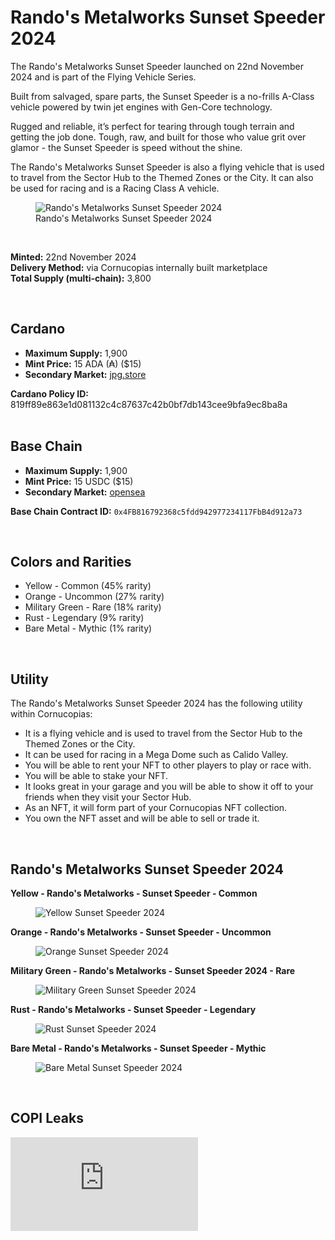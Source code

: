 # Rando's Metalworks Sunset Speeder 2024   

The Rando's Metalworks Sunset Speeder launched on 22nd November 2024 and is part of the Flying Vehicle Series.  

Built from salvaged, spare parts, the Sunset Speeder is a no-frills A-Class vehicle powered by twin jet engines with Gen-Core technology.  

Rugged and reliable, it’s perfect for tearing through tough terrain and getting the job done. Tough, raw, and built for those who value grit over glamor - the Sunset Speeder is speed without the shine.  

<div className="note-box">
  The Rando's Metalworks Sunset Speeder is also a flying vehicle that is used to travel from the Sector Hub to the Themed Zones or the City. It can also be used for racing and is a Racing Class A vehicle.
</div>  

<figure className="img-center">
  <img src="/images/nfts/randos/sunset-speeder-2024/hero.avif" alt="Rando's Metalworks Sunset Speeder 2024" />
  <figcaption>Rando's Metalworks Sunset Speeder 2024</figcaption>
</figure>  

</br>

**Minted:** 22nd November 2024  
**Delivery Method:** via Cornucopias internally built marketplace  
**Total Supply (multi-chain):** 3,800  

</br>

## Cardano   

- **Maximum Supply:** 1,900  
- **Mint Price:** 15 ADA (₳) ($15)  
- **Secondary Market:** [jpg.store](https://www.jpg.store/collection/cornucopias-randos-metalworks-sunset-speeder-2024?tab=items)  

<div className="note-box success transparent">
  <b>Cardano Policy ID:</b> 819ff89e863e1d081132c4c87637c42b0bf7db143cee9bfa9ec8ba8a
</div>  

</br>

## Base Chain   

- **Maximum Supply:** 1,900  
- **Mint Price:** 15 USDC ($15)  
- **Secondary Market:** [opensea](https://opensea.io/collection/rando-s-metalworks-sunset-speeder-2024)  

**Base Chain Contract ID:** `0x4FB816792368c5fdd942977234117FbB4d912a73`  

</br>

## Colors and Rarities   

<ul className="styled-list">
  <li className="rarity-common">Yellow - Common (45% rarity)</li>
  <li className="rarity-uncommon">Orange - Uncommon (27% rarity)</li>
  <li className="rarity-rare">Military Green - Rare (18% rarity)</li>
  <li className="rarity-legendary">Rust - Legendary (9% rarity)</li>
  <li className="rarity-mythic">Bare Metal - Mythic (1% rarity)</li>
</ul>  

</br>

## Utility   

The Rando's Metalworks Sunset Speeder 2024 has the following utility within Cornucopias:  

<ul className="styled-list">
  <li>It is a flying vehicle and is used to travel from the Sector Hub to the Themed Zones or the City.</li>
  <li>It can be used for racing in a Mega Dome such as Calido Valley.</li>
  <li>You will be able to rent your NFT to other players to play or race with.</li>
  <li>You will be able to stake your NFT.</li>
  <li>It looks great in your garage and you will be able to show it off to your friends when they visit your Sector Hub.</li>
  <li>As an NFT, it will form part of your Cornucopias NFT collection.</li>
  <li>You own the NFT asset and will be able to sell or trade it.</li>
</ul>  

</br>

## Rando's Metalworks Sunset Speeder 2024  

**Yellow - Rando's Metalworks - Sunset Speeder - Common**  
<figure className="img-center">
  <img src="/images/nfts/randos/sunset-speeder-2024/yellow.avif" alt="Yellow Sunset Speeder 2024" />
</figure>  

**Orange - Rando's Metalworks - Sunset Speeder - Uncommon**  
<figure className="img-center">
  <img src="/images/nfts/randos/sunset-speeder-2024/orange.avif" alt="Orange Sunset Speeder 2024" />
</figure>  

**Military Green - Rando's Metalworks - Sunset Speeder 2024 - Rare**  
<figure className="img-center">
  <img src="/images/nfts/randos/sunset-speeder-2024/military-green.avif" alt="Military Green Sunset Speeder 2024" />
</figure>  

**Rust - Rando's Metalworks - Sunset Speeder - Legendary**  
<figure className="img-center">
  <img src="/images/nfts/randos/sunset-speeder-2024/rust.avif" alt="Rust Sunset Speeder 2024" />
</figure>  

**Bare Metal - Rando's Metalworks - Sunset Speeder - Mythic**  
<figure className="img-center">
  <img src="/images/nfts/randos/sunset-speeder-2024/bare-metal.avif" alt="Bare Metal Sunset Speeder 2024" />
</figure>  

</br>

## COPI Leaks  

<iframe
  className="tweet-embed-lg"
  src="https://cdn.iframe.ly/api/iframe?url=https://x.com/CornucopiasGame/status/1859033686362255740&key=51bc4a918291fca55a89fb834db598af"
  loading="lazy"
  frameBorder="0"
  allowFullScreen
></iframe>  
